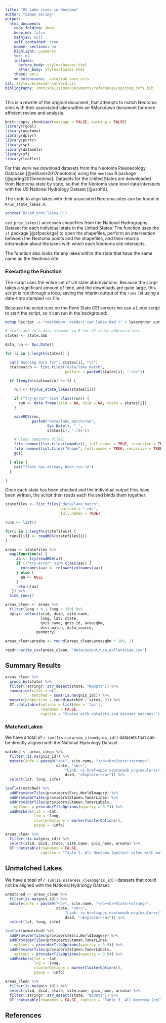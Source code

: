 ```yaml
---
title: "US Lake sizes in Neotoma"
author: "Simon Goring"
output:
  html_document:
    code_folding: show
    keep_md: false
    mathjax: null
    self_contained: true
    number_sections: no
    highlight: pygments
    toc: no
    includes:
      before_body: styles/header.html
      after_body: styles/footer.html
    theme: yeti
    md_extensions: -autolink_bare_uris
csl: styles/elsevier-harvard.csl
bibliography: /mnt/sda1/simon/Documents/references/sgoring_refs.bib
---
```


This is a rewrite of the original document, that attempts to match Neotoma sites with their associated lakes within an RMarkdown document for more efficient review and analysis.

```r

knitr::opts_chunk$set(message = FALSE, warning = FALSE)
library(rgdal)
library(neotoma)
library(dplyr)
library(purrr)
library(sp)
library(datasets)
library(sf)
library(leaflet)

```

For this work we download datasets from the Neotoma Paleoecology Database [@williams2017neotoma] using the `neotoma` R package [@goring2015neotoma].  Datasets for the United States are downloaded from Neotoma state by state, so that the Neotoma state level data intersects with the US National Hydrology Dataset [@usnhd].

The code to align lakes with their associated Neotoma sites can be found in `R/us_state_lakes.R`.

```r
source('R/cad_prov_lakes.R')
```

`cad_prov_lakes()` accesses shapefiles from the National Hydrography Dataset for each individual state in the United States.  The function uses the `sf` package [@sfpackage] to open the shapefiles, perform an intersection between the Neotoma points and the shapefiles, and then returns information about the lakes with which each Neotoma site intersects.

The function also looks for any lakes within the state that have the same name as the Neotoma site.

### Executing the Function

The script uses the entire set of US state abbreviations.  Because the script takes a significant amount of time, and the downloads are quite large, this script is run through a loop, saving the interim output of the `runs` list using a date-time stamped `rds` file.

Because the script runs on the Penn State CEI servers we use a Linux script to start the script, so it can run in the background:

```bash
nohup Rscript -e "rmarkdown::render('cad_lakes.Rmd')" > lakerender.out 2>&1 &
```

```r

# state.abb is a data element in R for US state abbreviations.
states <- state.abb

data_run <- Sys.Date()

for (i in 1:length(states)) {

  cat("Running data for", states[i], "\n")
  statematch <- list.files("data/lake_match",
                           pattern = paste0(states[i], ".rds"))

  if (length(statematch) == 0) {

    run <- try(us_state_lakes(states[i]))

    if ("try-error" %in% class(run)) {
      run <- data.frame(stid = NA, dsid = NA, state = states[i])
    }

    saveRDS(run,
            paste0("data/lake_match/run",
                   Sys.Date(), "_",
                   states[i], ".rds"))

    # Clean temprary files:
    file.remove(list.files(tempdir(), full.names = TRUE, recursive = TRUE))
    file.remove(list.files("Shape", full.names = TRUE, recursive = TRUE))
    gc()

  } else {
    cat("State has already been run.\n")
  }

}

```

Once each state has been checked and the individual output files have been written, the script then reads each file and binds them together:

```r

statefiles <- list.files("data/lake_match",
                         pattern = ".rds",
                         full.names = TRUE)

runs <- list()

for(i in 1:length(statefiles)) {
  runs[[i]] <- readRDS(statefiles[i])
}

areas <- statefiles %>%
  map(function(x) {
     aa <- try(readRDS(x))
     if (!"try-error" %in% class(aa)) {
       colnames(aa) <- tolower(colnames(aa))
     } else {
       aa <- NULL
     }
     return(aa)
   }) %>%
  bind_rows()

areas_clean <- areas %>%
  filter(long < 0 | long > 150) %>%
  dplyr::select(stid, dsid, site.name,
                long, lat, state,
                gnis_name, gnis_id, areasqkm,
                dist_match, data_source,
              geometry)

areas_clean$areaha <- round(areas_clean$areasqkm * 100, 1)

readr::write_csv(areas_clean, "data/output/usa_pollensites.csv")

```

## Summary Results

```r
areas_clean %>%
  group_by(state) %>%
  filter(!stringr::str_detect(state, "NoData")) %>%
  summarise(sites = n(),
            matched = sum(!is.na(gnis_id))) %>%
  mutate(proportion = round(matched / sites, 2)) %>%
  DT::datatable(options = list(dom = 'tpi'),
                rownames = FALSE,
                caption = "States with datasets and dataset matches.")
```

### Matched Lakes

We have a total of `r sum(!is.na(areas_clean$gnis_id))` datasets that can be directly aligned with the National Hydrology Dataset.

```r

matched <- areas_clean %>%
  filter(!is.na(gnis_id)) %>%
  mutate(info = paste0("<b>", site.name, "</b><br>State:<strong>",
                       state, "<br>",
                           "Link: <a href=apps.neotomadb.org/explorer/?dsid=",
                           dsid, ">Explorer</a>")) %>%
  select(lat, long, info)

leaflet(matched) %>%
  addProviderTiles(providers$Esri.WorldImagery) %>%
  addProviderTiles(providers$Stamen.TonerLines) %>%
  addProviderTiles(providers$Stamen.TonerLabels,
    options = providerTileOptions(opacity = 0.7)) %>%
  addMarkers(lat = ~lat,
             lng = ~long,
             clusterOptions = markerClusterOptions(),
             popup = ~info)
```

```r

areas_clean %>%
  filter(!is.na(gnis_id)) %>%
  select(stid, dsid, state, site.name, gnis_name, areaha) %>%
  DT::datatable(rownames = FALSE,
                caption = "Table 2. All Neotoma (pollen) sites with matched lake parameters.")
```

## Unmatched Lakes

We have a total of `r sum(is.na(areas_clean$gnis_id))` datasets that could not be aligned with the National Hydrology Dataset.

```r

unmatched <- areas_clean %>%
  filter(is.na(gnis_id)) %>%
  mutate(info = paste0("<b>", site.name, "</b><br>State:<strong>",
                       state, "<br>",
                           "Link: <a href=apps.neotomadb.org/explorer/?dsid=",
                           dsid, ">Explorer</a>")) %>%
  select(lat, long, info)

leaflet(unmatched) %>%
  addProviderTiles(providers$Esri.WorldImagery) %>%
  addProviderTiles(providers$Stamen.TonerLines,
    options = providerTileOptions(opacity = 0.9)) %>%
  addProviderTiles(providers$Stamen.TonerLabels,
    options = providerTileOptions(opacity = 0.9)) %>%
  addMarkers(lat = ~lat,
             lng = ~long,
             clusterOptions = markerClusterOptions(),
             popup = ~info)
```

```r

areas_clean %>%
  filter(is.na(gnis_id)) %>%
  select(stid, dsid, state, site.name, gnis_name, areaha) %>%
  filter(!stringr::str_detect(state, "NoData")) %>%
  DT::datatable(rownames = FALSE, caption = "Table 3. All Neotoma (pollen) sites with matched lake parameters.")
```

## References
